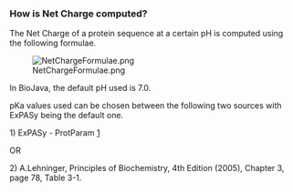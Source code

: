 ===How is Net Charge computed?===

The Net Charge of a protein sequence at a certain pH is computed using the following formulae.

[[File:NetChargeFormulae.png]]

In BioJava, the default pH used is 7.0. 

pKa values used can be chosen between the following two sources with ExPASy being the default one.

1) ExPASy - ProtParam [http://web.expasy.org/protparam/]

OR

2) A.Lehninger, Principles of Biochemistry, 4th Edition (2005), Chapter 3, page 78, Table 3-1.